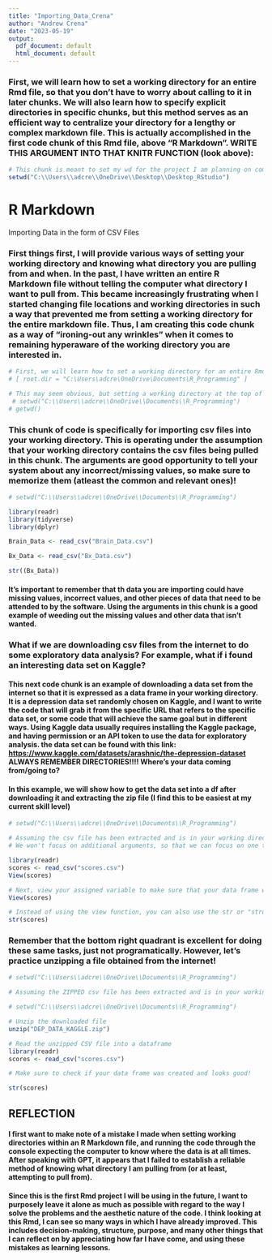---
title: "Importing_Data_Crena"
author: "Andrew Crena"
date: "2023-05-19"
output:
  pdf_document: default
  html_document: default
---

### First, we will learn how to set a working directory for an entire Rmd file, so that you don't have to worry about calling to it in later chunks. We will also learn how to specify explicit directories in specific chunks, but this method serves as an efficient way to centralize your directory for a lengthy or complex markdown file. This is actually accomplished in the first code chunk of this Rmd file, above "R Markdown". WRITE THIS ARGUMENT INTO THAT KNITR FUNCTION (look above):


```{r setup, include=TRUE}

# This chunk is meant to set my wd for the project I am planning on completing. Look to other Rmd's of mine for alternative mthods of setting wd
setwd("C:\\Users\\adcre\\OneDrive\\Desktop\\Desktop_RStudio")
```

# R Markdown

Importing Data in the form of CSV Files

### First things first, I will provide various ways of setting your working directory and knowing what directory you are pulling from and when. In the past, I have written an entire R Markdown file without telling the computer what directory I want to pull from. This became increasingly frustrating when I started changing file locations and working directories in such a way that prevented me from setting a working directory for the entire markdown file. Thus, I am creating this code chunk as a way of "ironing-out any wrinkles" when it comes to remaining hyperaware of the working directory you are interested in.

```{r working directory, include=TRUE, echo = TRUE}

# First, we will learn how to set a working directory for an entire Rmd file, so that you don't have to worry about calling to it in later chunks. We will also learn how to specify explicit directories in specific chunks, but this method serves as an efficient way to centralize your directory for a lengthy or complex markdown file. This is actually accomplished in the first code chunk of this Rmd file, above "### R Markdown". WRITE THIS ARGUMENT INTO THAT KNITR FUNCTION (look above):
# [ root.dir = "C:\Users\adcre\OneDrive\Documents\R_Programming" ]

# This may seem obvious, but setting a working directory at the top of a specific code chunk will allow the computer to know what directory you would like to pull from in a specific code chunk. When making a markdown file. Ideally, this line of code would be at the top of your code chunk, before any functions need to interact beyond the console.
 # setwd("C:\\Users\\adcre\\OneDrive\\Documents\\R_Programming")
# getwd()
```

### This chunk of code is specifically for importing csv files into your working directory. This is operating under the assumption that your working directory contains the csv files being pulled in this chunk. The arguments are good opportunity to tell your system about any incorrect/missing values, so make sure to memorize them (atleast the common and relevant ones)!

```{r library, include=TRUE, echo = TRUE}

# setwd("C:\\Users\\adcre\\OneDrive\\Documents\\R_Programming")

library(readr)
library(tidyverse)
library(dplyr)

Brain_Data <- read_csv("Brain_Data.csv")

Bx_Data <- read_csv("Bx_Data.csv")

str((Bx_Data))
```

#### It's important to remember that th data you are importing could have missing values, incorrect values, and other pieces of data that need to be attended to by the software. Using the arguments in this chunk is a good example of weeding out the missing values and other data that isn't wanted.

### What if we are downloading csv files from the internet to do some exploratory data analysis? For example, what if i found an interesting data set on Kaggle?

#### This next code chunk is an example of downloading a data set from the internet so that it is expressed as a data frame in your working directory. It is a depression data set randomly chosen on Kaggle, and I want to write the code that will grab it from the specific URL that refers to the specific data set, or some code that will achieve the same goal but in different ways. Using Kaggle data usually requires installing the Kaggle package, and having permission or an API token to use the data for exploratory analysis. the data set can be found with this link: <https://www.kaggle.com/datasets/arashnic/the-depression-dataset> ALWAYS REMEMBER DIRECTORIES!!!! Where's your data coming from/going to?

#### In this example, we will show how to get the data set into a df after downloading it and extracting the zip file (I find this to be easiest at my current skill level)

```{r csv files, include=TRUE, echo = TRUE}

# setwd("C:\\Users\\adcre\\OneDrive\\Documents\\R_Programming")

# Assuming the csv file has been extracted and is in your working directory....
# We won't focus on additional arguments, so that we can focus on one thing at a time

library(readr)
scores <- read_csv("scores.csv")
View(scores)

# Next, view your assigned variable to make sure that your data frame was made properly
View(scores)

# Instead of using the view function, you can also use the str or "structure" function, which will give you a shorter but more descriptive output of the entire data set
str(scores)

```

### Remember that the bottom right quadrant is excellent for doing these same tasks, just not programatically. However, let's practice unzipping a file obtained from the internet!

```{r unzip, include=TRUE, echo=FALSE}

# setwd("C:\\Users\\adcre\\OneDrive\\Documents\\R_Programming")

# Assuming the ZIPPED csv file has been extracted and is in your working directory....

# setwd("C:\\Users\\adcre\\OneDrive\\Documents\\R_Programming")

# Unzip the downloaded file
unzip("DEP_DATA_KAGGLE.zip")

# Read the unzipped CSV file into a dataframe
library(readr)
scores <- read_csv("scores.csv")

# Make sure to check if your data frame was created and looks good!

str(scores)
```

## REFLECTION

#### I first want to make note of a mistake I made when setting working directories within an R Markdown file, and running the code through the console expecting the computer to know where the data is at all times. After speaking with GPT, it appears that I failed to establish a reliable method of knowing what directory I am pulling from (or at least, attempting to pull from).

#### Since this is the first Rmd project I will be using in the future, I want to purposely leave it alone as much as possible with regard to the way I solve the problems and the aesthetic nature of the code. I think looking at this Rmd, I can see so many ways in which I have already improved. This includes decision-making, structure, purpose, and many other things that I can reflect on by appreciating how far I have come, and using these mistakes as learning lessons.
